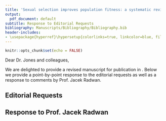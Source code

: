 ```yaml
---
title: 'Sexual selection improves population fitness: a systematic review and meta-analysis'
output:
  pdf_document: default
subtitle: Response to Editorial Requests
bibliography: Manuscripts/Bibliography/Bibliography.bib
header-includes: 
- \usepackage{hyperref}\hypersetup{colorlinks=true, linkcolor=blue, filecolor=blue, urlcolor=blue} 
---
```


```r
knitr::opts_chunk$set(echo = FALSE)
```

Dear Dr. Jones and colleagues,

We are delighted to provide a revised manuscript for publication in \textit{Nature Communications}. Below we provide a point-by-point response to the editorial requests as well as a response to comments by Prof. Jacek Radwan.  

## Editorial Requests

\begin{enumerate}
  \item \textit{Please supply the main manuscript file in Microsoft Word or LaTeX format. Please supply a Supplementary Information file in PDF format.} \\ 
  The main manuscript is provided in LaTeX format (.tex) and the Supplementary Information is now in pdf format. However, we retain the HTML formatting for the Supplementary Information hosted on \hyperlink{https://justincally.github.io/SexualSelection/}{Github}.   

  \item \textit{Please edit the title so that it is 15 words or fewer and does not include punctuation} \\
  <!-- Sexual selection improves population fitness based on a systematic review and meta-analysis -->
  We have changed our title to: Meta-analytic evidence that sexual selection improves population fitness 
  
  \item \textit{The final paragraph of the Introduction should summarise the major results and conclusions of this manuscript, in the present tense.} \\
  <!-- We had previously included this in an earlier draft and cut it. Can add it back  -->
  
  \item \textit{Please shorten all subheadings in the Results section to fewer than 60 characters including spaces.} \\
  Sexual selection is associated with higher mean values for most fitness components \textbf{to} Sexual selection improves average fitness for most traits. \\
  Sexual selection reduces phenotypic variance, for female traits in stressful environments \textbf{to} Effects of sexual selection on phenotypic variance
  
  \item \textit{Please do not use italics or bold font to convey emphasis (in both the main text and the display items).} \\
  Is this the latin? (e.g. /Prima facie / Tabbles have bold, figures have bold...)  
  
  \item \textit{Please avoid using speech marks around words or phrases. In most cases they are unnecessary.} \\
  Speech marks around the following words/phrases have now been removed: population fitness (l.21), purged (l.175), softer (l.199), harder (l.199), 'good genes' (l.243), attractive (l.244), unambiguous (l.359).  
  
  Single quotes for technical terms
  
  \item \textit{Please make sure that mathematical terms throughout your manuscript and Supplementary Information (including in figures, figure axes, and legends) conform strictly to the guidelines} \\
  Not sure where we went wrong here?
  
  \item \textit{Wherever p-values are stated in the text and figure legends, please also state the name of the statistical test.} \\
  A couple of linear models in the publication bias section have p values without stating it is a linear regression.  Otherwise we dont have that many p values and it is described in the table as from a multilevel meta-analysis model.  
  
  \item \textit{Please provide a full Methods section in the main manuscript file. Please note that there are no word limits to the Methods section. The Methods section must include subheadings of fewer than 60 characters including spaces. There is no word limit for the Methods section, so we recommend against splitting the methods description between the main text and Supplementary Information.} 
  
  All headings are under 60 characters in length, we have some additional Supp Methods in the Supp info but it is more or an appendage to the Supp tables and search terms (which would not nicely format in the main text)
  
  \item \textit{Please rename the Methods section as "Methods".} \\
  
  Done 
  
  \item \textit{All Nature Communications manuscripts must include a section titled "Data Availability" as a separate section after the Methods section and before the References.} \\
  
  We have now ammended this section of the manuscript by seperating data availability and code availability as well as providing the relevent links to the data sources hosted on github.  
  
  \item \textit{We strongly encourage authors to deposit all new data associated with the paper in a persistent repository where they can be freely and enduringly accessed.} \\
  
  We have chosen to host our data on a github repository alongside all our code and a neatly formatted html with supplementary information in an effort to maximise transparency of our analysis as well as allowing for the data and code to be easily reproduced and built upon by future studies.  
  
  \item \textit{For all studies developing new software or using custom code in the generation or processing of datasets, a statement must be included in the Methods section, under the subheading "Code Availability", indicating whether and how the code can be accessed, including any restrictions to access. This section should also include information on the versions of any software used, if relevant, and any specific variables or parameters used to generate, test, or process the current dataset.} \\
  
  Done. The Supplementary information has a section at the end with `R Session Information`, which provides details of the attached packages and parameters of the operating system.  
  
  \item \textit{Please add a reference to the source data file in the "Data Availability" section} \\
  
  Done. The repository now also contains a more extensive 'READ ME', with a description of the repository organisation.  
  
  \item \textit{End notes} \\
  
  Acknowledgements, Author Contributions and Competing Interests are now found after the references.  
  
  \item \textit{Please update any preprints in the reference list with details of the published paper, if possible.} \\
  
  We have changed one reference that was a preprint and is now published (Li and Holman 2018). 
  
  \item \textit{Please check whether your manuscript or Supplementary Information contain third-party images, such as figures from the literature, stock photos, clip art or commercial satellite and map data.} \\
  
  No third-party images are included in the display items.  
  
  \item \textit{Please include a brief title for all figure legends that summarises the whole figure and does not refer to specific panels and Please ensure that figure legend titles are brief - they should not occupy more than one line in the final proof.} \\
  
  Figure titles are now included and illustrated in bold at the start of the figure legend. They do not occupy more than one line.  
  
  \item \textit{Please include figure legends of up to 350 words, referring to all panels within the figure.} \\
  
  No figure legends are above 350 words and in all cases all panels are referred to in the legend.  
  
  \item \textit{Data in tables must be free from bold/italic formatting unless this has been clearly defined in the footnote. Tables need to be black and white, fit onto a single A4 portrait page and can contain only one row of column titles. Finally, we are unable to merge cells or include vertical dividing lines or diagonal lines. Please format your tables accordingly.} \\
  
  Bolding in tables are now clearly defined in the footnotes, the tables are formatted in latex, contain one row of column titles and are in black and white.  
  
  \item \textit{Please ensure that table titles are brief - they should not occupy more than one line in the final proof.} \\
  
  Done
  
  
  

\end{enumerate}

## Response to Prof. Jacek Radwan